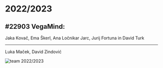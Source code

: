 # 2022/2023

## #22903 VegaMind:

Jaka Kovač, Ema Škerl, Ana Ločnikar Jarc, Jurij Fortuna in David Turk

---
Luka Maček,  David Zindović

![team 2022/2023](img/2022-2023.png)

